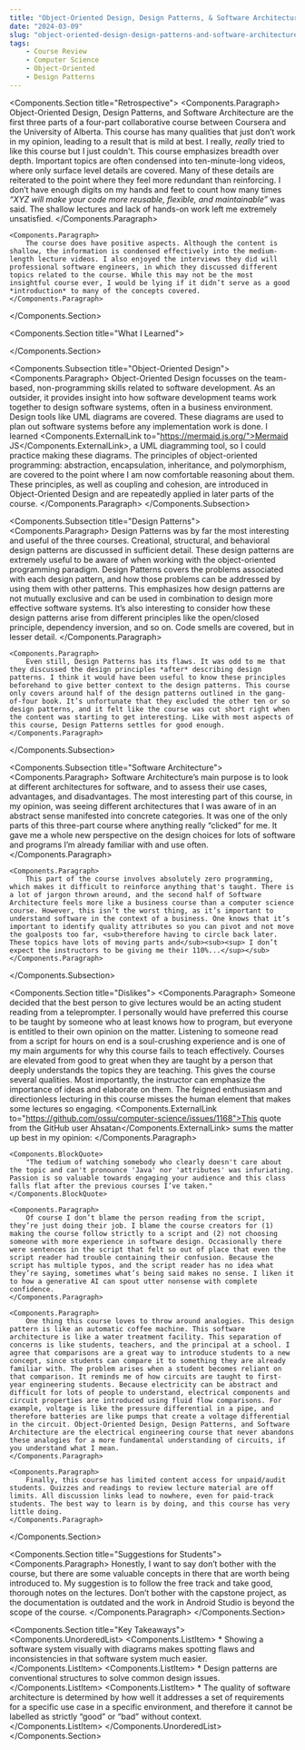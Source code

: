 ```yaml
---
title: "Object-Oriented Design, Design Patterns, & Software Architecture"
date: "2024-03-09"
slug: "object-oriented-design-design-patterns-and-software-architecture"
tags:
    - Course Review
    - Computer Science
    - Object-Oriented
    - Design Patterns
---
```



<Components.Section title="Retrospective">
    <Components.Paragraph>
        Object-Oriented Design, Design Patterns, and Software Architecture are the first three parts of a four-part collaborative course between Coursera and the University of Alberta. This course has many qualities that just don’t work in my opinion, leading to a result that is mild at best. I really, *really* tried to like this course but I just couldn't. This course emphasizes breadth over depth. Important topics are often condensed into ten-minute-long videos, where only surface level details are covered. Many of these details are reiterated to the point where they feel more redundant than reinforcing. I don’t have enough digits on my hands and feet to count how many times *“XYZ will make your code more reusable, flexible, and maintainable”* was said. The shallow lectures and lack of hands-on work left me extremely unsatisfied.
    </Components.Paragraph>

    <Components.Paragraph>
        The course does have positive aspects. Although the content is shallow, the information is condensed effectively into the medium-length lecture videos. I also enjoyed the interviews they did will professional software engineers, in which they discussed different topics related to the course. While this may not be the most insightful course ever, I would be lying if it didn’t serve as a good *introduction* to many of the concepts covered.
    </Components.Paragraph>
</Components.Section>

<Components.Section title="What I Learned">
    <div />
</Components.Section>

<Components.Subsection title="Object-Oriented Design">
    <Components.Paragraph>
        Object-Oriented Design focusses on the team-based, non-programming skills related to software development. As an outsider, it provides insight into how software development teams work together to design software systems, often in a business environment. Design tools like UML diagrams are covered. These diagrams are used to plan out software systems before any implementation work is done. I learned <Components.ExternalLink to="https://mermaid.js.org/">Mermaid JS</Components.ExternalLink>, a UML diagramming tool, so I could practice making these diagrams. The principles of object-oriented programming: abstraction, encapsulation, inheritance, and polymorphism, are covered to the point where I am now comfortable reasoning about them. These principles, as well as coupling and cohesion, are introduced in Object-Oriented Design and are repeatedly applied in later parts of the course.
    </Components.Paragraph>
</Components.Subsection>

<Components.Subsection title="Design Patterns">
    <Components.Paragraph>
        Design Patterns was by far the most interesting and useful of the three courses. Creational, structural, and behavioral design patterns are discussed in sufficient detail. These design patterns are extremely useful to be aware of when working with the object-oriented programming paradigm. Design Patterns covers the problems associated with each design pattern, and how those problems can be addressed by using them with other patterns. This emphasizes how design patterns are not mutually exclusive and can be used in combination to design more effective software systems. It’s also interesting to consider how these design patterns arise from different principles like the open/closed principle, dependency inversion, and so on. Code smells are covered, but in lesser detail.
    </Components.Paragraph>

    <Components.Paragraph>
        Even still, Design Patterns has its flaws. It was odd to me that they discussed the design principles *after* describing design patterns. I think it would have been useful to know these principles beforehand to give better context to the design patterns. This course only covers around half of the design patterns outlined in the gang-of-four book. It’s unfortunate that they excluded the other ten or so design patterns, and it felt like the course was cut short right when the content was starting to get interesting. Like with most aspects of this course, Design Patterns settles for good enough.
    </Components.Paragraph>
</Components.Subsection>



<Components.Subsection title="Software Architecture">
    <Components.Paragraph>
        Software Architecture’s main purpose is to look at different architectures for software, and to assess their use cases, advantages, and disadvantages. The most interesting part of this course, in my opinion, was seeing different architectures that I was aware of in an abstract sense manifested into concrete categories. It was one of the only parts of this three-part course where anything really “clicked” for me. It gave me a whole new perspective on the design choices for lots of software and programs I’m already familiar with and use often.
    </Components.Paragraph>

    <Components.Paragraph>
        This part of the course involves absolutely zero programming, which makes it difficult to reinforce anything that's taught. There is a lot of jargon thrown around, and the second half of Software Architecture feels more like a business course than a computer science course. However, this isn’t the worst thing, as it’s important to understand software in the context of a business. One knows that it’s important to identify quality attributes so you can pivot and not move the goalposts too far, <sub>therefore having to circle back later. These topics have lots of moving parts and</sub><sub><sup> I don’t expect the instructors to be giving me their 110%...</sup></sub>
    </Components.Paragraph>
</Components.Subsection>

<Components.Section title="Dislikes">
    <Components.Paragraph>
        Someone decided that the best person to give lectures would be an acting student reading from a teleprompter. I personally would have preferred this course to be taught by someone who at least knows how to program, but everyone is entitled to their own opinion on the matter. Listening to someone read from a script for hours on end is a soul-crushing experience and is one of my main arguments for why this course fails to teach effectively. Courses are elevated from good to great when they are taught by a person that deeply understands the topics they are teaching. This gives the course several qualities. Most importantly, the instructor can emphasize the importance of ideas and elaborate on them. The feigned enthusiasm and directionless lecturing in this course misses the human element that makes some lectures so engaging. <Components.ExternalLink to="https://github.com/ossu/computer-science/issues/1168">This quote from the GitHub user Ahsatan</Components.ExternalLink> sums the matter up best in my opinion:
    </Components.Paragraph>

    <Components.BlockQuote>
        "The tedium of watching somebody who clearly doesn't care about the topic and can't pronounce 'Java' nor 'attributes' was infuriating. Passion is so valuable towards engaging your audience and this class falls flat after the previous courses I’ve taken."
    </Components.BlockQuote>

    <Components.Paragraph>
        Of course I don’t blame the person reading from the script, they’re just doing their job. I blame the course creators for (1) making the course follow strictly to a script and (2) not choosing someone with more experience in software design. Occasionally there were sentences in the script that felt so out of place that even the script reader had trouble containing their confusion. Because the script has multiple typos, and the script reader has no idea what they’re saying, sometimes what’s being said makes no sense. I liken it to how a generative AI can spout utter nonsense with complete confidence.
    </Components.Paragraph>

    <Components.Paragraph>
        One thing this course loves to throw around analogies. This design pattern is like an automatic coffee machine. This software architecture is like a water treatment facility. This separation of concerns is like students, teachers, and the principal at a school. I agree that comparisons are a great way to introduce students to a new concept, since students can compare it to something they are already familiar with. The problem arises when a student becomes reliant on that comparison. It reminds me of how circuits are taught to first-year engineering students. Because electricity can be abstract and difficult for lots of people to understand, electrical components and circuit properties are introduced using fluid flow comparisons. For example, voltage is like the pressure differential in a pipe, and therefore batteries are like pumps that create a voltage differential in the circuit. Object-Oriented Design, Design Patterns, and Software Architecture are the electrical engineering course that never abandons these analogies for a more fundamental understanding of circuits, if you understand what I mean.
    </Components.Paragraph>

    <Components.Paragraph>
        Finally, this course has limited content access for unpaid/audit students. Quizzes and readings to review lecture material are off limits. All discussion links lead to nowhere, even for paid-track students. The best way to learn is by doing, and this course has very little doing.
    </Components.Paragraph>
</Components.Section>

<Components.Section title="Suggestions for Students">
    <Components.Paragraph>
        Honestly, I want to say don’t bother with the course, but there are some valuable concepts in there that are worth being introduced to. My suggestion is to follow the free track and take good, thorough notes on the lectures. Don’t bother with the capstone project, as the documentation is outdated and the work in Android Studio is beyond the scope of the course.
    </Components.Paragraph>
</Components.Section>

<Components.Section title="Key Takeaways">
    <Components.UnorderedList>
        <Components.ListItem>
            * Showing a software system visually with diagrams makes spotting flaws and inconsistencies in that software system much easier.
        </Components.ListItem>
        <Components.ListItem>
            * Design patterns are conventional structures to solve common design issues.
        </Components.ListItem>
        <Components.ListItem>
            * The quality of software architecture is determined by how well it addresses a set of requirements for a specific use case in a specific environment, and therefore it cannot be labelled as strictly “good” or “bad” without context.
        </Components.ListItem>
    </Components.UnorderedList>
</Components.Section>